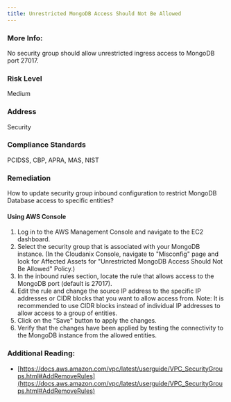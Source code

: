 ```yaml
---
title: Unrestricted MongoDB Access Should Not Be Allowed
---
```


### More Info:

No security group should allow unrestricted ingress access to MongoDB port 27017.

### Risk Level

Medium

### Address

Security

### Compliance Standards

PCIDSS, CBP, APRA, MAS, NIST

### Remediation

How to update security group inbound configuration to restrict MongoDB Database access to specific entities?

#### Using AWS Console

1. Log in to the AWS Management Console and navigate to the EC2 dashboard.
2. Select the security group that is associated with your MongoDB instance.
    (In the Cloudanix Console, navigate to "Misconfig" page and look for Affected Assets for "Unrestricted MongoDB Access Should Not Be Allowed" Policy.)
3. In the inbound rules section, locate the rule that allows access to the MongoDB port (default is 27017).
4. Edit the rule and change the source IP address to the specific IP addresses or CIDR blocks that you want to allow access from. 
Note: It is recommended to use CIDR blocks instead of individual IP addresses to allow access to a group of entities.
5. Click on the "Save" button to apply the changes.
6. Verify that the changes have been applied by testing the connectivity to the MongoDB instance from the allowed entities.

### Additional Reading:

- [https://docs.aws.amazon.com/vpc/latest/userguide/VPC_SecurityGroups.html#AddRemoveRules](https://docs.aws.amazon.com/vpc/latest/userguide/VPC_SecurityGroups.html#AddRemoveRules)

